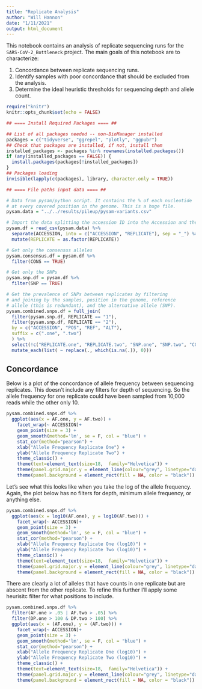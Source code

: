 ```yaml
---
title: "Replicate Analysis"
author: "Will Hannon"
date: "1/11/2021"
output: html_document
---
```


This notebook contains an analysis of replicate sequencing runs for the `SARS-CoV-2_Bottleneck` project. The main goals of this notebook are to characterize: 

1. Concordance between replicate sequencing runs. 
2. Identify samples with poor concordance that should be excluded from the analysis. 
3. Determine the ideal heuristic thresholds for sequencing depth and allele count. 

```r
require("knitr")
knitr::opts_chunk$set(echo = FALSE)
```

```r

## ==== Install Required Packages ==== ##

## List of all packages needed -- non-BioManager installed
packages = c("tidyverse", "ggrepel", "plotly", "ggpubr")
## Check that packages are installed, if not, install them
installed_packages <- packages %in% rownames(installed.packages())
if (any(installed_packages == FALSE)) {
  install.packages(packages[!installed_packages])
}
## Packages loading
invisible(lapply(c(packages), library, character.only = TRUE))

```

```r

## ==== File paths input data ==== ##

# Data from pysam/python script. It contains the % of each nucleotide
# at every covered position in the genome. This is a huge file.
pysam.data = "../../results/pileup/pysam-variants.csv"

```

```r

# Import the data splitting the accession ID into the Accession and the Replicate
pysam.df = read_csv(pysam.data) %>% 
  separate(ACCESSION, into = c("ACCESSION", "REPLICATE"), sep = "_") %>% 
  mutate(REPLICATE = as.factor(REPLICATE))

# Get only the consensus alleles
pysam.consensus.df = pysam.df %>% 
  filter(CONS == TRUE)

# Get only the SNPs
pysam.snp.df = pysam.df %>% 
  filter(SNP == TRUE) 

# Get the prevalence of SNPs between replicates by filtering 
# and joining by the samples, position in the genome, reference
# allele (this is redundant), and the alternative allele (SNP).
pysam.combined.snps.df = full_join(
  filter(pysam.snp.df, REPLICATE == "1"),
  filter(pysam.snp.df, REPLICATE == "2"), 
  by = c("ACCESSION", "POS", "REF", "ALT"),
  suffix = c(".one", ".two")
  ) %>% 
  select(!c("REPLICATE.one", "REPLICATE.two", "SNP.one", "SNP.two", "CONS.one", "CONS.two")) %>% 
  mutate_each(list( ~ replace(., which(is.na(.)), 0)))

```

## Concordance

Below is a plot of the concordance of allele frequency between sequencing replicates. This doesn't include any filters for depth of sequencing. So the allele frequency for one replicate could have been sampled from 10,000 reads while the other only 10.  

```r

pysam.combined.snps.df %>% 
  ggplot(aes(x = AF.one, y = AF.two)) + 
    facet_wrap(~ ACCESSION)+
    geom_point(size = 3) +
    geom_smooth(method='lm', se = F, col = "blue") + 
    stat_cor(method="pearson") +
    xlab("Allele Frequency Replicate One") +
    ylab("Allele Frequency Replicate Two") +
    theme_classic() +
    theme(text=element_text(size=18,  family="Helvetica")) +
    theme(panel.grid.major.y = element_line(colour="grey", linetype="dashed")) +
    theme(panel.background = element_rect(fill = NA, color = "black"))


```

Let's see what this looks like when you take the log of the allele frequency. Again, the plot below has no filters for depth, minimum allele frequency, or anything else. 

```r

pysam.combined.snps.df %>% 
  ggplot(aes(x = log10(AF.one), y = log10(AF.two))) + 
    facet_wrap(~ ACCESSION)+
    geom_point(size = 3) +
    geom_smooth(method='lm', se = F, col = "blue") + 
    stat_cor(method="pearson") +
    xlab("Allele Frequency Replicate One (log10)") +
    ylab("Allele Frequency Replicate Two (log10)") +
    theme_classic() +
    theme(text=element_text(size=18,  family="Helvetica")) +
    theme(panel.grid.major.y = element_line(colour="grey", linetype="dashed")) +
    theme(panel.background = element_rect(fill = NA, color = "black"))

```

There are clearly a lot of alleles that have counts in one replicate but are abscent from the other replicate. To refine this further I'll apply some heurisitc filter for what positions to include.

```r

pysam.combined.snps.df %>% 
  filter(AF.one > .05 | AF.two > .05) %>% 
  filter(DP.one > 100 & DP.two > 100) %>% 
  ggplot(aes(x = (AF.one), y = (AF.two))) + 
    facet_wrap(~ ACCESSION)+
    geom_point(size = 3) +
    geom_smooth(method='lm', se = F, col = "blue") + 
    stat_cor(method="pearson") +
    xlab("Allele Frequency Replicate One (log10)") +
    ylab("Allele Frequency Replicate Two (log10)") +
    theme_classic() +
    theme(text=element_text(size=18,  family="Helvetica")) +
    theme(panel.grid.major.y = element_line(colour="grey", linetype="dashed")) +
    theme(panel.background = element_rect(fill = NA, color = "black"))

```


